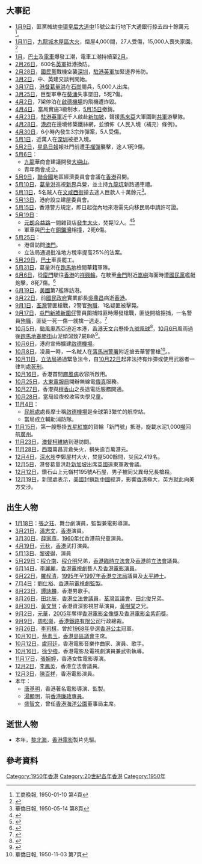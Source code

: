 {{HKYearTOC|1950}}
{{C20YearInTopic|1950年}}
{{香港歷史}}

== 大事記 ==

*[[1月9日|1月9日]]，匪黨械劫[[中環|中環]][[皇后大道中|皇后大道中]]15號公主行地下大通銀行掠去四十餘萬元<REF>工商晚報, 1950-01-10 第4頁</REF>。
*[[1月11日|1月11日]]，[[九龍城|九龍城]][[九龍城木屋區大火|木屋區大火]]，燬屋4,000間，27人受傷，15,000人喪失家園。<ref>{{cite news | title=各界救委會調查此龍城災情 被焚災戶二千五家災民萬五 |publisher=[[華僑日報|華僑日報]]港聞二 |date=1950年1月14日 }}{{zh-hant}}</ref>
*[[1月|1月]]，[[巴士|巴士]]及[[香港電車|電車]]爆發工潮，電車工潮持續至[[2月|2月]]。
*[[2月26日|2月26日]]，600名[[英軍|英軍]]抵港換防。
*[[2月28日|2月28日]]，[[國民黨|國民黨]]戰機空襲[[深圳|深圳]]，[[駐港英軍|駐港英軍]]加緊邊界佈防。
*[[3月2日|3月2日]]，中、英建交談判開始。
*[[3月17日|3月17日]]，[[港督|港督]][[葛量洪|葛量洪]]在[[石崗|石崗]]閱兵，5,000人出席。
*[[3月25日|3月25日]]，巨型軍車在[[葵涌|葵涌]]失事墜田，5死7傷。
*[[4月2日|4月2日]]，7架停泊在[[啟德機場|啟德機場]]的飛機遭炸毀。
*[[4月4日|4月4日]]，當局實施3級制水，[[5月15日|5月15日]]撤銷。
*[[4月23日|4月23日]]，[[駐港英軍|駐港英軍]]近千人啟赴[[新加坡|新加坡]]，聲援[[馬來亞|馬來亞]]大軍圍剿[[共軍|共軍]]游擊隊。
*[[4月28日|4月28日]]，[[港府|港府]]在邊境修築鐵絲網，並頒佈《人民入境（補充）條例》。
*[[4月30日|4月30日]]，6小時內發生3宗炸彈案，5人受傷。
*[[5月1日|5月1日]]，近萬人在[[深圳|深圳]]被拒入境。
*[[5月2日|5月2日]]，[[星島日報|星島日報]]報社門前遭[[手榴彈|手榴彈]]襲擊，途人1死9傷。
*[[5月6日|5月6日]]：
**[[九龍|九龍]]華商會建議開發[[大嶼山|大嶼山]]。
**青年商會成立。
*[[5月9日|5月9日]]，[[聯合國|聯合國]]地區經濟委員會會議在[[香港|香港]]召開。
*[[5月10日|5月10日]]，[[葛量洪|葛量洪]]巡視[[新界|新界]]兵營，並主持[[九龍坑|九龍坑]]新路通車禮。
*[[5月11日|5月11日]]，5名賊人在[[文咸西街|文咸西街]]搶去途人巨款人十萬餘元<REF>華僑日報, 1950-05-14 第8頁</REF>。
*[[5月13日|5月13日]]，港府設立建屋委員會。
*[[5月15日|5月15日]]，香港警方規定，即日起從內地來港需先向移民局申請許可證。
*[[5月19日|5月19日]]：
**[[元朗|元朗]][[合益路|合益路]]一間雜貨店[[天德雜貨店大火|發生大火]]，焚斃12人。<ref>{{cite news | title=元朗大火死十二人 雜貨店東全家遇難 起火原因一說有人縱火 |publisher=[[工商日報|工商日報]]第五頁 |date=1950年5月20日 }}{{zh-hant}}</ref><ref>{{cite news | title=元朗合益街大火 焚斃十二人 天德什貨號留店各人無一倖免 時在凌晨店門緊閉故不克逃出 |publisher=[[華僑日報|華僑日報]]第二張第一頁 |date=1950年5月20日 }}{{zh-hant}}</ref>
**軍車與[[巴士|巴士]]在[[銅鑼灣|銅鑼灣]]相撞，2死6傷。
*[[5月25日|5月25日]]：
**港督訪問[[澳門|澳門]]。
**立法局通過批准地方稅率提高25%的法案。
*[[5月29日|5月29日]]，[[巴士|巴士]]車長罷工。
*[[5月31日|5月31日]]，葛量洪在[[跑馬地|跑馬地]]檢閱華籍軍隊。
*[[6月6日|6月6日]]，從[[廈門|廈門]]駛往[[香港|香港]]的[[祥興輪|祥興輪]]，在駛至[[金門|金門]]附近[[嵩嶼|嵩嶼]]海面時遭[[國民黨|國民黨]]艦艇炮擊，8死7傷。<ref>{{cite news | title=祥興輪被擊續詳 一砲斃八命 另七人受傷抵港後即送醫院 輪身負傷亦重由英艦護航回 |publisher=[[華僑日報|華僑日報]]第二張第一頁 |date=1950年6月7日 }}{{zh-hant}}</ref>
*[[6月19日|6月19日]]，[[美國|美國]]第7艦隊訪港。
*[[8月22日|8月22日]]，前[[國民政府|國民政府]]實業部長[[吳鼎昌|吳鼎昌]]病逝[[香港|香港]]。
*[[9月1日|9月1日]]，[[荃灣|荃灣]]警匪槍戰，2警官[[殉職|殉職]]，1名疑匪被擊斃。
*[[9月17日|9月17日]]，[[屯門新墟|屯門新墟]][[新圍仔|新圍仔]]警員圍捕賊匪時爆發槍戰，匪徒開槍拒捕，一名警員[[殉職|殉職]]，匪徒一死一傷一就擒一逃走。<ref>{{Cite web |url=https://www.facebook.com/tuenmunoldphotos/photos/pcb.1827126627315736/1827124843982581/ |title=大公報 |date=1950年9月17日 |accessdate=2017年12月17日 |archive-date=2019年2月13日 |archive-url=https://web.archive.org/web/20190213231035/https://www.facebook.com/tuenmunoldphotos/photos/pcb.1827126627315736/1827124843982581/ |dead-url=no }}</ref>
*[[10月5日|10月5日]]，[[颱風奧西亞_(1950年)|颱風奧西亞]]迫近本港，[[香港天文台|香港天文台]]懸掛[[九號烈風或暴風增強信號|九號風球]]<ref>{{cite news | title=颶風警報解除 昨晨七時二十分九號風球 下午一時改懸八號風球 十一時十五分風球撤除 海陸交通先後宣告恢復 |publisher=[[華僑日報|華僑日報]]第二張第一頁 |date=1950年10月6日 }}{{zh-hant}}</ref>，[[10月6日|10月6日]]風雨過後[[跑馬地|跑馬地]][[春勝街|春勝街]]山泥傾瀉致7屍8命<ref>{{cite news | title=山坭崩瀉壓塌三木屋 七屍八命 跑馬地春勝街凌晨演慘劇 |publisher=[[華僑日報|華僑日報]]第二張第一頁 |date=1950年10月7日 }}{{zh-hant}}</ref>。
*[[10月6日|10月6日]]，港府宣佈擴建[[啟德機場|啟德機場]]。
*[[10月8日|10月8日]]，凌晨一時，一名賊人在[[落馬洲警署|落馬洲警署]]附近搶去華警警槍<REF>華僑日報, 1950-11-03 第7頁</ref>。。
*[[10月11日|10月11日]]，[[立法局|立法局]]通過緊急法令，自[[10月22日|10月22日]]起非法持有炸彈或使用武器者一律判處[[死刑|死刑]]。
*[[10月16日|10月16日]]，香港首間[[麻風病|麻風病]]收容所啟用。
*[[10月25日|10月25日]]，[[大東電報局|大東電報局]]開辦無線電[[傳真|傳真]]服務。
*[[10月27日|10月27日]]，香港與[[檀香山|檀香山]]之長途電話服務開通。
*[[10月28日|10月28日]]，當局設夜校收容失學兒童。
*[[11月4日|11月4日]]：
**[[民航處|民航處]]處長摩士稱[[啟德機場|啟德機場]]是全球第3繁忙的航空站。
**當局成立輔助消防隊。
*[[11月15日|11月15日]]，第一艘懸掛[[五星紅旗|五星紅旗]]的貨輪「新門號」抵港，旋載水泥1,000[[噸|噸]]回航[[廣州|廣州]]。
*[[11月23日|11月23日]]，[[澳督|澳督]][[柯維納|柯維納]]到港訪問。
*[[11月28日|11月28日]]，[[西環|西環]]萬昌貨倉失火，損失逾百萬港元。
*[[12月4日|12月4日]]，[[深水埗|深水埗]]李鄭屋村大火，焚屋500餘間，災民2,419名。
*[[12月5日|12月5日]]，港督葛量洪赴[[新加坡|新加坡]]出席[[英國|英國]]遠東軍政會議。
*[[12月12日|12月12日]]，鑽石山上元嶺村195號A石屋，男子被同父異母兄長槍殺。
*[[12月19日|12月19日]]，新聞處表示，[[美國|美國]]封鎖[[中華人民共和國|新中國]]經濟，影響[[香港|香港]]極大，英方就此向美方交涉。

== 出生人物 ==
*[[1月18日|1月18日]]：[[張之珏|張之珏]]、舞台劇演員，監製兼電影導演。
*[[3月21日|3月21日]]，[[潘志文|潘志文]]，[[香港|香港]]演員。
*[[3月30日|3月30日]]，[[薛家燕|薛家燕]]，[[1960年代|1960年代]]香港前兒童演員。
*[[4月19日|4月19日]]，[[元秋|元秋]]，[[香港|香港]]武打演員。
*[[5月13日|5月13日]]、[[黎彼得|黎彼得]]，演員
*[[5月29日|5月29日]]：[[程介南|程介南]]、[[程介明|程介明]]兄弟，[[香港臨時立法會|香港臨時立法會]]及[[香港|香港]]前[[立法會|立法會]]議員。
*[[6月14日|6月14日]]，[[李麗麗|李麗麗]]，[[香港電視劇|香港電視劇]]藝人及[[香港|香港]][[電影演員|電影演員]]。
*[[6月22日|6月22日]]，[[羅叔清|羅叔清]]，[[1995年|1995年]]至[[1997年|1997年]][[香港立法局|香港立法局]]議員及[[太平紳士|太平紳士]]。
*[[7月4日|7月4日]]：[[劉仕裕|劉仕裕]]、[[香港|香港]]前[[電視劇|電視劇]][[監製|監製]]。
*[[8月23日|8月23日]]，[[譚詠麟|譚詠麟]]，香港男歌手。
*[[8月26日|8月26日]]，[[田北辰|田北辰]]，[[香港立法會議員|香港立法會議員]]，[[荃灣區議會|荃灣區議會]]、[[田北俊|田北俊]]兄弟。
*[[8月30日|8月30日]]、[[黃文慧|黃文慧]]；香港資深影視甘草演員，[[黃樹棠|黃樹棠]]之兄。
*[[9月2日|9月2日]]，[[元華|元華]]，[[2005年|2005年]]奪得[[香港電影金像獎|香港電影金像獎]]及[[香港電影金紫荊獎|香港電影金紫荊獎]]。
*[[9月9日|9月9日]]，[[周松崗|周松崗]]，[[香港鐵路有限公司|香港鐵路有限公司]]行政總裁。
*[[9月26日|9月26日]]，[[李司棋|李司棋]]，曾於[[1968年|1968年]]參選[[香港小姐競選|香港公主]]冠軍。
*[[10月10日|10月10日]]，[[蔡素玉|蔡素玉]]，[[香港島|香港島]][[區議會|區議會]]主席。
*[[10月12日|10月12日]]，[[盧冠廷|盧冠廷]]，香港電影音樂作曲家、演員、歌手。
*[[10月16日|10月16日]]，[[徐少強|徐少強]]，香港電影及電視劇演員兼武術執導。
*[[11月17日|11月17日]]，[[張婉婷|張婉婷]]，香港女性電影導演。
*[[12月2日|12月2日]]，[[李鳳英|李鳳英]]，香港立法會議員。
*[[12月3日|12月3日]]，[[陳百祥|陳百祥]]，香港電影演員。
*本年：
**[[唐基明|唐基明]]，香港著名電影導演、監製。					
**[[湯顯明|湯顯明]]，前[[香港|香港]][[廉政專員|廉政專員]]。
**[[盛智文|盛智文]]，曾任[[香港海洋公園|香港海洋公園]]董事局主席。

== 逝世人物 ==
*本年，[[黎北海|黎北海]]，[[香港電影|香港電影]]製片先驅。

== 參考資料 ==
{{reflist}}

[[Category:1950年香港|Category:1950年香港]]
[[Category:20世紀各年香港|Category:20世紀各年香港]]
[[Category:1950年|Category:1950年]]